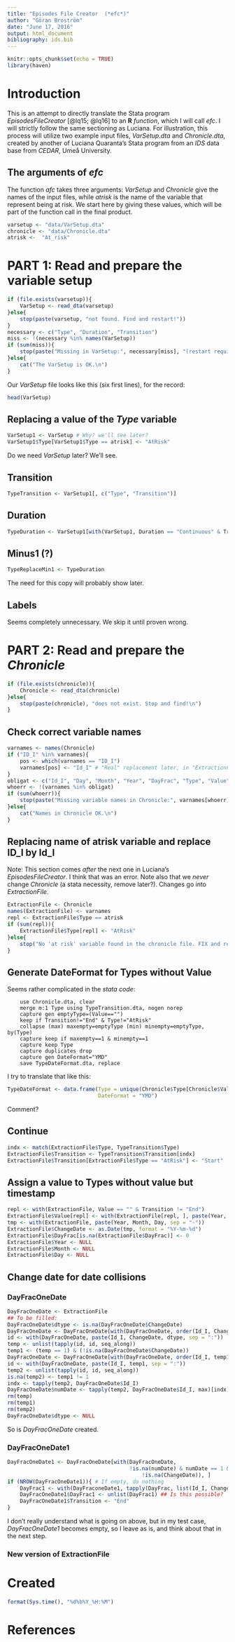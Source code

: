 ```yaml
---
title: "Episodes File Creator  (*efc*)"
author: "Göran Broström"
date: "June 17, 2016"
output: html_document
bibliography: ids.bib
---
```


```r
knitr::opts_chunk$set(echo = TRUE)
library(haven)
```

# Introduction

This is an attempt to directly translate the Stata program *EpisodesFileCreator* [@lq15; @lq16] to an **R** *function*, which I will call *efc*. I will strictly follow the same sectioning as Luciana. For illustration, this process will utilize two example input files, *VarSetup.dta* and *Chronicle.dta*, created by another of Luciana Quaranta's Stata program from an *IDS* data base from *CEDAR*, Umeå University. 

## The arguments of *efc*

The function *afc* takes three arguments: *VarSetup* and *Chronicle* give the names of the input files, while *atrisk* is the name of the variable that represent being at risk. We start here by giving these values, which will be part of the function call in the final product.

```r
varsetup <- "data/VarSetup.dta"
chronicle <- "data/Chronicle.dta"
atrisk <-  "At_risk"
```


# PART 1: Read and prepare the variable setup


```r
if (file.exists(varsetup)){
    VarSetup <- read_dta(varsetup)
}else{
    stop(paste(varsetup, "not found. Find and restart!"))
}
necessary <- c("Type", "Duration", "Transition")
miss <- !(necessary %in% names(VarSetup))
if (sum(miss)){
    stop(paste("Missing in VarSetup:", necessary[miss], "(restart required)"))
}else{
    cat("The VarSetup is OK.\n")
}
```


Our *VarSetup* file looks like this (six first lines), for the record:

```r
head(VarSetup)
```

## Replacing a value of the *Type* variable

```r
VarSetup1 <- VarSetup # Why? we'll see later?
VarSetup1$Type[VarSetup1$Type == atrisk] <- "AtRisk"
```
Do we need *VarSetup* later? We'll see.

## Transition

```r
TypeTransition <- VarSetup1[, c("Type", "Transition")]
```

## Duration

```r
TypeDuration <- VarSetup1[with(VarSetup1, Duration == "Continuous" & Transition != "End"), "Type"]
```

## Minus1 (?)

```r
TypeReplaceMin1 <- TypeDuration
```

The need for this copy will probably show later.

## Labels

Seems completely unnecessary. We skip it until proven wrong.

# PART 2: Read and prepare the *Chronicle*

```r
if (file.exists(chronicle)){
    Chronicle <- read_dta(chronicle)
}else{
    stop(paste(chronicle), "does not exist. Stop and find!\n")
}
```


## Check correct variable names

```r
varnames <- names(Chronicle)
if ("ID_I" %in% varnames){
    pos <- which(varnames == "ID_I")
    varnames[pos] <- "Id_I" # "Real" replacement later, in "ExtractionFile"
}
obligat <- c("Id_I", "Day", "Month", "Year", "DayFrac", "Type", "Value")
whoerr <- !(varnames %in% obligat)
if (sum(whoerr)){
    stop(paste("Missing variable names in Chronicle:", varnames[whoerr], ": FIX IT!"))
}else{
    cat("Names in Chronicle OK.\n")
}
```

## Replacing name of atrisk variable and replace ID_I by Id_I

Note: This section comes *after* the next one in Luciana's *EpisodesFileCreator*. I think that was an error. Note also that we *never* change *Chronicle* (a stata necessity, remove later?). Changes go into *ExtractionFile*.

```r
ExtractionFile <- Chronicle
names(ExtractionFile) <- varnames
repl <- ExtractionFile$Type == atrisk
if (sum(repl)){
    ExtractionFile$Type[repl] <- "AtRisk"
}else{
    stop("No 'at risk' variable found in the chronicle file. FIX and restart!")
}
```

## Generate DateFormat for Types without Value

Seems rather complicated in the *stata code*:

```{}
    use Chronicle.dta, clear
    merge m:1 Type using TypeTransition.dta, nogen norep
    capture gen emptyType=(Value=="")
    keep if Transition!="End" & Type!="AtRisk"
    collapse (max) maxempty=emptyType (min) minempty=emptyType, by(Type)
    capture keep if maxempty==1 & minempty==1
    capture keep Type
    capture duplicates drop
    capture gen DateFormat="YMD"
    save TypeDateFormat.dta, replace
```

I try to translate that like this:

```r
TypeDateFormat <- data.frame(Type = unique(Chronicle$Type[Chronicle$Value == ""]),
                             DateFormat = "YMD")
```

Comment?

## Continue

```r
indx <- match(ExtractionFile$Type, TypeTransition$Type)
ExtractionFile$Transition <- TypeTransition$Transition[indx]
ExtractionFile$Transition[ExtractionFile$Type == "AtRisk"] <- "Start"
```

## Assign a value to Types without value but timestamp

```r
repl <- with(ExtractionFile, Value == "" & Transition != "End")
ExtractionFile$Value[repl] <- with(ExtractionFile[repl, ], paste(Year, Month, Day, sep = "-"))
tmp <- with(ExtractionFile, paste(Year, Month, Day, sep = "-"))
ExtractionFile$ChangeDate <- as.Date(tmp, format = "%Y-%m-%d")
ExtractionFile$DayFrac[is.na(ExtractionFile$DayFrac)] <- 0
ExtractionFile$Year <- NULL
ExtractionFile$Month <- NULL
ExtractionFile$Day <- NULL
```

## Change date for date collisions

### DayFracOneDate

```r
DayFracOneDate <- ExtractionFile
## To be filled:
DayFracOneDate$dtype <- is.na(DayFracOneDate$ChangeDate)
DayFracOneDate <- DayFracOneDate[with(DayFracOneDate, order(Id_I, ChangeDate, dtype)), ]
id <- with(DayFracOneDate, paste(Id_I, ChangeDate, dtype, sep = ":"))
temp <- unlist(tapply(id, id, seq_along))
temp1 <- (temp == 1) & (!is.na(DayFracOneDate$ChangeDate)) 
DayFracOneDate <- DayFracOneDate[with(DayFracOneDate, order(Id_I, temp1)), ]
id <- with(DayFracOneDate, paste(Id_I, temp1, sep = ":"))
temp2 <- unlist(tapply(id, id, seq_along))
is.na(temp2) <- temp1 != 1
indx <- tapply(temp2, DayFracOneDate$Id_I)
DayFracOneDate$numDate <- tapply(temp2, DayFracOneDate$Id_I, max)[indx]
rm(temp)
rm(temp1)
rm(temp2)
DayFracOneDate$dtype <- NULL
```

So is *DayFracOneDate* created.

### DayFracOneDate1

```r
DayFracOneDate1 <- DayFracOneDate[with(DayFracOneDate, 
                                       !is.na(numDate) & numDate == 1 &
                                           !is.na(ChangeDate)), ]
if (NROW(DayFracOneDate1)){ # If empty, do nothing
    DayFrac1 <- with(DayFraconeDate1, tapply(DayFrac, list(Id_I, ChangeDate), max))
    DayFracOneDate1$DayFrac1 <- unlist(DayFrac1) ## Is this possible?
    DayFracOneDate1$Transition <- "End"
}
```

I don't really understand what is going on above, but in my test case, *DayFracOneDate1* becomes empty, so I leave as is, and think about that in the next step.

### New version of ExtractionFile


# Created


```r
format(Sys.time(), "%d%b%Y_%H:%M")
```


# References
